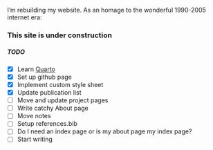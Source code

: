

I'm rebuilding my website. As an homage to the wonderful 1990-2005 internet era:

### This site is under construction

##### TODO

- [x] Learn [Quarto](https://quarto.org/)
- [x] Set up github page
- [x] Implement custom style sheet
- [x] Update publication list
- [ ] Move and update project pages
- [ ] Write catchy About page
- [ ] Move notes
- [ ] Setup references.bib
- [ ] Do I need an index page or is my about page my index page?
- [ ] Start writing